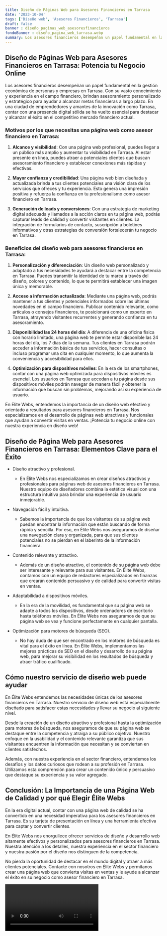 ```yaml
---
title: Diseño de Páginas Web para Asesores Financieros en Tarrasa
date: '2023-10-04'
tags: ['Diseño web', 'Asesores Financieros', 'Tarrasa']
draft: false
banner : diseño_paginas_web_asesoresfinancieros
fondoBanner : diseño_pagina_web_tarrasa.webp
summary: Los asesores financieros desempeñan un papel fundamental en la gestión económica de personas y empresas en Tarrasa. Con su vasto conocimiento y experiencia en el campo financiero, brindan asesoramiento personalizado y estratégico para ayudar a alcanzar metas financieras a largo plazo. En una ciudad de emprendedores y amantes de la innovación como Tarrasa, contar con una presencia digital sólida se ha vuelto esencial para destacar y alcanzar el éxito en el competitivo mercado financiero actual.
---
```


## Diseño de Páginas Web para Asesores Financieros en Tarrasa: Potencia tu Negocio Online

Los asesores financieros desempeñan un papel fundamental en la gestión económica de personas y empresas en Tarrasa. Con su vasto conocimiento y experiencia en el campo financiero, brindan asesoramiento personalizado y estratégico para ayudar a alcanzar metas financieras a largo plazo. En una ciudad de emprendedores y amantes de la innovación como Tarrasa, contar con una presencia digital sólida se ha vuelto esencial para destacar y alcanzar el éxito en el competitivo mercado financiero actual.

### Motivos por los que necesitas una página web como asesor financiero en Tarrasa:

1. **Alcance y visibilidad**: Con una página web profesional, puedes llegar a un público más amplio y aumentar tu visibilidad en Tarrasa. Al estar presente en línea, puedes atraer a potenciales clientes que buscan asesoramiento financiero y establecer conexiones más rápidas y efectivas.

2. **Mayor confianza y credibilidad**: Una página web bien diseñada y actualizada brinda a tus clientes potenciales una visión clara de los servicios que ofreces y tu experiencia. Esto genera una impresión positiva y refuerza la confianza en tu profesionalismo como asesor financiero en Tarrasa.

3. **Generación de leads y conversiones**: Con una estrategia de marketing digital adecuada y llamados a la acción claros en tu página web, podrás capturar leads de calidad y convertir visitantes en clientes. La integración de formularios de contacto, suscripción a boletines informativos y otras estrategias de conversión fortalecerán tu negocio en Tarrasa.

### Beneficios del diseño web para asesores financieros en Tarrasa:

1. **Personalización y diferenciación**: Un diseño web personalizado y adaptado a tus necesidades te ayudará a destacar entre la competencia en Tarrasa. Puedes transmitir la identidad de tu marca a través del diseño, colores y contenido, lo que te permitirá establecer una imagen única y memorable.

2. **Acceso a información actualizada**: Mediante una página web, podrás mantener a tus clientes y potenciales informados sobre las últimas novedades en el campo financiero. Publicar contenido relevante, como artículos o consejos financieros, te posicionará como un experto en Tarrasa, atrayendo visitantes recurrentes y generando confianza en tu asesoramiento.

3. **Disponibilidad las 24 horas del día**: A diferencia de una oficina física con horario limitado, una página web te permite estar disponible las 24 horas del día, los 7 días de la semana. Tus clientes en Tarrasa podrán acceder a información básica de tus servicios, hacer consultas o incluso programar una cita en cualquier momento, lo que aumenta la conveniencia y accesibilidad para ellos.

4. **Optimización para dispositivos móviles**: En la era de los smartphones, contar con una página web optimizada para dispositivos móviles es esencial. Los usuarios en Tarrasa que accedan a tu página desde sus dispositivos móviles podrán navegar de manera fácil y obtener la información que buscan sin problemas, mejorando así su experiencia de usuario.

En Elite Webs, entendemos la importancia de un diseño web efectivo y orientado a resultados para asesores financieros en Tarrasa. Nos especializamos en el desarrollo de páginas web atractivas y funcionales que ayudan a convertir visitas en ventas. ¡Potencia tu negocio online con nuestra experiencia en diseño web!

<GifSeo />

<Cta />

## Diseño de Página Web para Asesores Financieros en Tarrasa: Elementos Clave para el Éxito

- Diseño atractivo y profesional.
  - En Élite Webs nos especializamos en crear diseños atractivos y profesionales para páginas web de asesores financieros en Tarrasa. Nuestro equipo de diseñadores combina la estética visual con una estructura intuitiva para brindar una experiencia de usuario inmejorable.

- Navegación fácil y intuitiva.
  - Sabemos la importancia de que los visitantes de su página web puedan encontrar la información que están buscando de forma rápida y sencilla. Por eso, en Élite Webs nos aseguramos de diseñar una navegación clara y organizada, para que sus clientes potenciales no se pierdan en el laberinto de la información financiera.

- Contenido relevante y atractivo.
  - Además de un diseño atractivo, el contenido de su página web debe ser interesante y relevante para sus visitantes. En Élite Webs, contamos con un equipo de redactores especializados en finanzas que crearán contenido persuasivo y de calidad para convertir visitas en ventas.

- Adaptabilidad a dispositivos móviles.
  - En la era de la movilidad, es fundamental que su página web se adapte a todos los dispositivos, desde ordenadores de escritorio hasta teléfonos móviles. En Élite Webs nos aseguramos de que su página web se vea y funcione perfectamente en cualquier pantalla.

- Optimización para motores de búsqueda (SEO).
  - No hay duda de que ser encontrado en los motores de búsqueda es vital para el éxito en línea. En Élite Webs, implementamos las mejores prácticas de SEO en el diseño y desarrollo de su página web, para mejorar su visibilidad en los resultados de búsqueda y atraer tráfico cualificado.

## Cómo nuestro servicio de diseño web puede ayudar

En Élite Webs entendemos las necesidades únicas de los asesores financieros en Tarrasa. Nuestro servicio de diseño web está especialmente diseñado para satisfacer estas necesidades y llevar su negocio al siguiente nivel.

Desde la creación de un diseño atractivo y profesional hasta la optimización para motores de búsqueda, nos aseguramos de que su página web se destaque entre la competencia y atraiga a su público objetivo. Nuestro enfoque en la usabilidad y el contenido relevante garantiza que sus visitantes encuentren la información que necesitan y se conviertan en clientes satisfechos.

Además, con nuestra experiencia en el sector financiero, entendemos los desafíos y los datos curiosos que rodean a su profesión en Tarrasa. Utilizamos esta comprensión para crear un contenido único y persuasivo que destaque su experiencia y su valor agregado.

## Conclusión: La Importancia de una Página Web de Calidad y por qué Elegir Élite Webs

En la era digital actual, contar con una página web de calidad se ha convertido en una necesidad imperativa para los asesores financieros en Tarrasa. Es su tarjeta de presentación en línea y una herramienta efectiva para captar y convertir clientes.

En Élite Webs nos enorgullece ofrecer servicios de diseño y desarrollo web altamente efectivos y personalizados para asesores financieros en Tarrasa. Nuestra atención a los detalles, nuestra experiencia en el sector financiero y nuestra pasión por el diseño nos distinguen de la competencia.

No pierda la oportunidad de destacar en el mundo digital y atraer a más clientes potenciales. Contacte con nosotros en Élite Webs y permítanos crear una página web que convierta visitas en ventas y le ayude a alcanzar el éxito en su negocio como asesor financiero en Tarrasa.

<Video />

<CtaBot job='Asesores Financieros' city='Tarrasa'/>

<Gmaps query='Tarrasa+españa+maps' />
